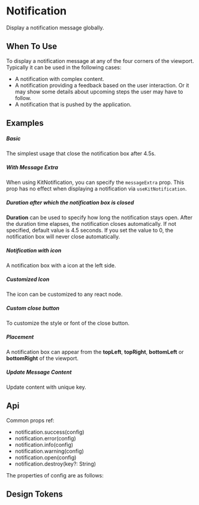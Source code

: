 
<Meta of={KitNotificationStories} />

# Notification

Display a notification message globally.

## When To Use
To display a notification message at any of the four corners of the viewport. Typically it can be used in the following cases:
* A notification with complex content.
* A notification providing a feedback based on the user interaction. Or it may show some details about upcoming steps the user may have to follow.
* A notification that is pushed by the application.

## Examples

##### Basic
The simplest usage that close the notification box after 4.5s.

<CustomCanvas content={Examples.Basic} source={Sources.Basic} id="notification-basic" />

##### With Message Extra
When using KitNotification, you can specify the `messageExtra` prop. This prop has no effect when displaying a notification via `useKitNotification`.

<CustomCanvas content={Examples.Subtitle} source={Sources.Subtitle} id="notification-message-extra" />

##### Duration after which the notification box is closed
**Duration** can be used to specify how long the notification stays open. After the duration time elapses, the notification closes automatically. If not specified, default value is 4.5 seconds. If you set the value to 0, the notification box will never close automatically.

<CustomCanvas content={Examples.Duration} source={Sources.Duration} id="notification-duration" />

##### Notification with icon
A notification box with a icon at the left side.

<CustomCanvas content={Examples.Icon} source={Sources.Icon} id="notification-icon" />

##### Customized Icon
The icon can be customized to any react node.

<CustomCanvas content={Examples.CustomIcon} source={Sources.CustomIcon} id="notification-custom-icon" />

##### Custom close button
To customize the style or font of the close button.

<CustomCanvas content={Examples.CustomClose} source={Sources.CustomClose} id="notification-custom-close" />

##### Placement
A notification box can appear from the **topLeft**, **topRight**, **bottomLeft** or **bottomRight** of the viewport.

<CustomCanvas content={Examples.Placement} source={Sources.Placement} id="notification-placement" />

##### Update Message Content
Update content with unique key.

<CustomCanvas content={Examples.UpdateMessage} source={Sources.UpdateMessage} id="notification-update-message" />

## Api

<Canvas of={KitNotificationStories.Api} />

Common props ref: 

- notification.success(config)
- notification.error(config)
- notification.info(config)
- notification.warning(config)
- notification.open(config)
- notification.destroy(key?: String)

The properties of config are as follows:

<Controls of={KitNotificationStories.Api} />

## Design Tokens

<DesignTokens path="components.Notfication" tokens={fields?.components?.Notfication} />